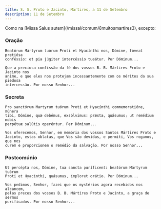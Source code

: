 ```yaml
---
title: S. S. Proto e Jacinto, Mártires, a 11 de Setembro
description: 11 de Setembro
---
```


<aside>
  Como na [Missa Salus autem](/missal/comum/8muitosmartires3), excepto:
</aside>

### Oração

<div class="side-by-side not-content">

    Beatórum Mártyrum tuórum Proti et Hyacínthi nos, Dómine, fóveat pretiósa
    conféssio: et pia júgiter intercéssio tueátur. Per Dóminum...

    Que a preciosa confissão da fé dos vossos B. B. Mártires Proto e Jacinto nos
    anime, e que eles nos protejam incessantemente com os méritos da sua piedosa
    intercessão. Por nosso Senhor...

</div>

### Secreta

<div class="side-by-side not-content">

    Pro sanctórum Martyrum tuórum Proti et Hyacínthi commemoratióne, múnera
    tibi, Dómine, quæ debémus, exsólvimus: præsta, quǽsumus; ut remédium nobis
    perpétuæ salútis operéntur. Per Dóminum...

    Vos oferecemos, Senhor, em memória dos vossos Santos Mártires Proto e
    Jacinto, estas oblatas, que Vos são devidas, e permiti, Vos rogamos, que nos
    curem e proporcionem o remédio da salvação. Por nosso Senhor...

</div>

### Postcomúnio

<div class="side-by-side not-content">

    Ut percépta nos, Dómine, tua sancta puríficent: beatórum Mártyrum tuórum
    Proti et Hyacínthi, quǽsumus, ímploret orátio. Per Dóminum...

    Vos pedimos, Senhor, fazei que os mystérios agora recebidos nos alcancem,
    pelas preces dos vossos B. B. Mártires Proto e Jacinto, a graça de sermos
    purificados. Por nosso Senhor...

</div>
